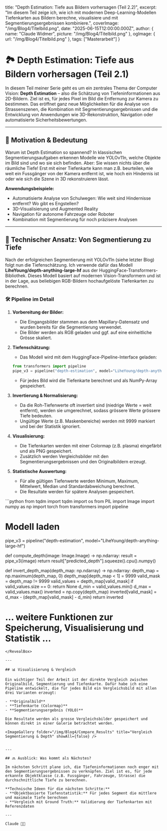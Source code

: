 
  title: "Depth Estimation: Tiefe aus Bildern vorhersagen (Teil 2.2)",
  excerpt: "Im diesem Teil zeige ich, wie ich mit modernen Deep-Learning-Modellen Tiefenkarten aus Bildern berechne, visualisiere und mit Segmentierungsergebnissen kombiniere.",
  coverImage: "/img/Blog4/Titelbild.png",
  date: "2025-06-15T12:00:00.000Z",
  author: {
    name: "Claude Widmer",
    picture: "/img/Blog4/Titelbild.png"
  },
  ogImage: {
    url: "/img/Blog4/Titelbild.png"
  },
  tags: ["Masterarbeit"]
}

# 🏞️ Depth Estimation: Tiefe aus Bildern vorhersagen (Teil 2.1)

In diesem Teil meiner Serie geht es um ein zentrales Thema der Computer Vision: **Depth Estimation** – also die Schätzung von Tiefeninformationen aus 2D-Bildern. Ziel ist es, für jedes Pixel im Bild die Entfernung zur Kamera zu bestimmen. Das eröffnet ganz neue Möglichkeiten für die Analyse von Strassenszenen, die Kombination mit Segmentierungsergebnissen und die Entwicklung von Anwendungen wie 3D-Rekonstruktion, Navigation oder automatisierte Sicherheitsbewertungen.

---

## 🧠 Motivation & Bedeutung

Warum ist Depth Estimation so spannend? In klassischen Segmentierungsaufgaben erkennen Modelle wie YOLOv11n, welche Objekte im Bild sind und wo sie sich befinden. Aber: Sie wissen nichts über die räumliche Tiefe! Erst mit einer Tiefenkarte kann man z.B. beurteilen, wie weit ein Fussgänger von der Kamera entfernt ist, wie hoch ein Hindernis ist oder wie sich die Szene in 3D rekonstruieren lässt.

**Anwendungsbeispiele:**
- Automatisierte Analyse von Schulwegen: Wie weit sind Hindernisse entfernt? Wo gibt es Engstellen?
- 3D-Visualisierung und Augmented Reality
- Navigation für autonome Fahrzeuge oder Roboter
- Kombination mit Segmentierung für noch präzisere Analysen

---

## 🔬 Technischer Ansatz: Von Segmentierung zu Tiefe

Nach der erfolgreichen Segmentierung mit YOLOv11n (siehe letzter Blog) folgt nun die Tiefenschätzung. Ich verwende dafür das Modell **LiheYoung/depth-anything-large-hf** aus der HuggingFace-Transformers-Bibliothek. Dieses Modell basiert auf modernen Vision-Transformern und ist in der Lage, aus beliebigen RGB-Bildern hochaufgelöste Tiefenkarten zu berechnen.

### 🛠️ Pipeline im Detail

1. **Vorbereitung der Bilder:**
   - Die Eingangsbilder stammen aus dem Mapillary-Datensatz und wurden bereits für die Segmentierung verwendet.
   - Die Bilder werden als RGB geladen und ggf. auf eine einheitliche Grösse skaliert.

2. **Tiefenschätzung:**
   - Das Modell wird mit dem HuggingFace-Pipeline-Interface geladen:
   ```python
   from transformers import pipeline
   pipe_v3 = pipeline("depth-estimation", model="LiheYoung/depth-anything-large-hf")
   ```
   - Für jedes Bild wird die Tiefenkarte berechnet und als NumPy-Array gespeichert.

3. **Invertierung & Normalisierung:**
   - Da die Roh-Tiefenwerte oft invertiert sind (niedrige Werte = weit entfernt), werden sie umgerechnet, sodass grössere Werte grössere Tiefe bedeuten.
   - Ungültige Werte (z.B. Maskenbereiche) werden mit 9999 markiert und bei der Statistik ignoriert.

4. **Visualisierung:**
   - Die Tiefenkarten werden mit einer Colormap (z.B. plasma) eingefärbt und als PNG gespeichert.
   - Zusätzlich werden Vergleichsbilder mit den Segmentierungsergebnissen und den Originalbildern erzeugt.

5. **Statistische Auswertung:**
   - Für alle gültigen Tiefenwerte werden Minimum, Maximum, Mittelwert, Median und Standardabweichung berechnet.
   - Die Resultate werden für spätere Analysen gespeichert.

<RevealBox title="Kompletter Python-Workflow für Depth Estimation & Vergleich">
```python
from tqdm import tqdm
import os
from PIL import Image
import numpy as np
import torch
from transformers import pipeline

# Modell laden
pipe_v3 = pipeline("depth-estimation", model="LiheYoung/depth-anything-large-hf")

def compute_depth(image: Image.Image) -> np.ndarray:
    result = pipe_v3(image)
    return result["predicted_depth"].squeeze().cpu().numpy()

def invert_depth_map(depth_map: np.ndarray) -> np.ndarray:
    depth_map = np.maximum(depth_map, 0)
    depth_map[depth_map < 1] = 9999
    valid_mask = depth_map != 9999
    valid_values = depth_map[valid_mask]
    if valid_values.size == 0:
        return None
    d_min = valid_values.min()
    d_max = valid_values.max()
    inverted = np.copy(depth_map)
    inverted[valid_mask] = d_max - (depth_map[valid_mask] - d_min)
    return inverted

# ... weitere Funktionen zur Speicherung, Visualisierung und Statistik ...
```
</RevealBox>

---

## 📊 Visualisierung & Vergleich

Ein wichtiger Teil der Arbeit ist der direkte Vergleich zwischen Originalbild, Segmentierung und Tiefenkarte. Dafür habe ich eine Pipeline entwickelt, die für jedes Bild ein Vergleichsbild mit allen drei Varianten erzeugt:

- **Originalbild**
- **Tiefenkarte (Colormap)**
- **Segmentierungsergebnis (YOLO)**

Die Resultate werden als grosse Vergleichsbilder gespeichert und können direkt in einer Galerie betrachtet werden.

<ImageGallery folder="/img/Blog4/Compare_Results" title="Vergleich Segmentierung & Depth" showAll={false} />


---

## 🔜 Ausblick: Was kommt als Nächstes?

Im nächsten Schritt plane ich, die Tiefeninformationen noch enger mit den Segmentierungsergebnissen zu verknüpfen. Ziel ist es, für jede erkannte Objektklasse (z.B. Fussgänger, Fahrzeuge, Strasse) die durchschnittliche Tiefe zu berechnen.

**Technische Ideen für die nächsten Schritte:**
- **Objektbasierte Tiefenstatistik:** Für jedes Segment die mittlere und maximale Tiefe berechnen
- **Vergleich mit Ground Truth:** Validierung der Tiefenkarten mit Referenzdaten

---

Claude 👨‍💻

